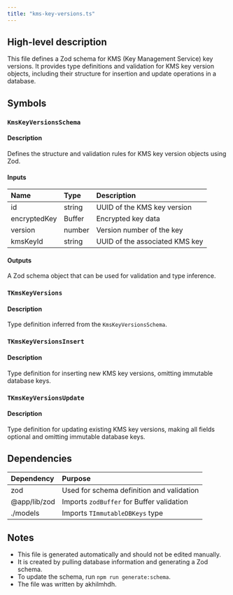 ```yaml
---
title: "kms-key-versions.ts"
---
```


## High-level description
This file defines a Zod schema for KMS (Key Management Service) key versions. It provides type definitions and validation for KMS key version objects, including their structure for insertion and update operations in a database.

## Symbols

### `KmsKeyVersionsSchema`
#### Description
Defines the structure and validation rules for KMS key version objects using Zod.

#### Inputs
| Name | Type | Description |
|:-----|:-----|:------------|
| id | string | UUID of the KMS key version |
| encryptedKey | Buffer | Encrypted key data |
| version | number | Version number of the key |
| kmsKeyId | string | UUID of the associated KMS key |

#### Outputs
A Zod schema object that can be used for validation and type inference.

### `TKmsKeyVersions`
#### Description
Type definition inferred from the `KmsKeyVersionsSchema`.

### `TKmsKeyVersionsInsert`
#### Description
Type definition for inserting new KMS key versions, omitting immutable database keys.

### `TKmsKeyVersionsUpdate`
#### Description
Type definition for updating existing KMS key versions, making all fields optional and omitting immutable database keys.

## Dependencies
| Dependency | Purpose |
|:-----------|:--------|
| zod | Used for schema definition and validation |
| @app/lib/zod | Imports `zodBuffer` for Buffer validation |
| ./models | Imports `TImmutableDBKeys` type |

## Notes
- This file is generated automatically and should not be edited manually.
- It is created by pulling database information and generating a Zod schema.
- To update the schema, run `npm run generate:schema`.
- The file was written by akhilmhdh.